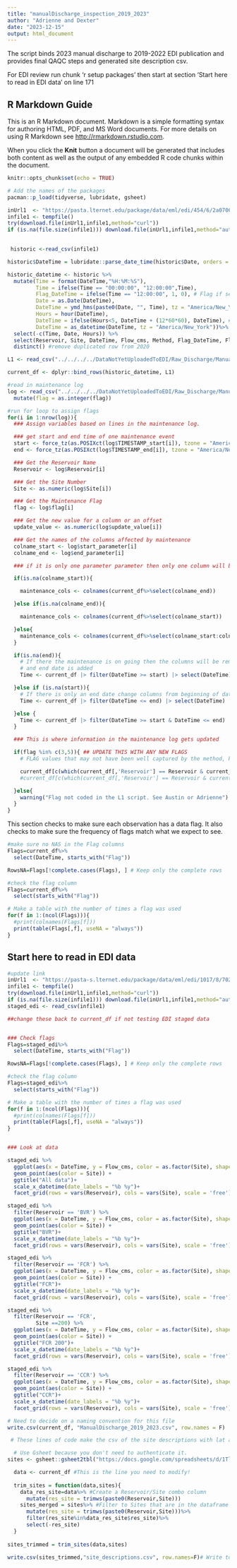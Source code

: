 ```yaml
---
title: "manualDischarge_inspection_2019_2023"
author: "Adrienne and Dexter"
date: "2023-12-15"
output: html_document
---
```


The script binds 2023 manual discharge to 2019-2022 EDI publication and provides final QAQC steps and generated site description csv.

For EDI review run chunk 'r setup packages' then start at section 'Start here to read in EDI data' on line 171

## R Markdown Guide

This is an R Markdown document. Markdown is a simple formatting syntax for authoring HTML, PDF, and MS Word documents. For more details on using R Markdown see <http://rmarkdown.rstudio.com>.

When you click the **Knit** button a document will be generated that includes both content as well as the output of any embedded R code chunks within the document.

```r

knitr::opts_chunk$set(echo = TRUE)

# Add the names of the packages 
pacman::p_load(tidyverse, lubridate, gsheet)
```



```r

inUrl1  <- "https://pasta.lternet.edu/package/data/eml/edi/454/6/2a070652fb86cbf171141bb582eb72fd"
infile1 <- tempfile()
try(download.file(inUrl1,infile1,method="curl"))
if (is.na(file.size(infile1))) download.file(inUrl1,infile1,method="auto")

                   
 historic <-read_csv(infile1)

```

```r

historic$DateTime = lubridate::parse_date_time(historic$Date, orders = c('ymd HMS','ymd HM','ymd','mdy'))

historic_datetime <- historic %>% 
  mutate(Time = format(DateTime,"%H:%M:%S"),
         Time = ifelse(Time == "00:00:00", "12:00:00",Time),
         Flag_DateTime = ifelse(Time == "12:00:00", 1, 0), # Flag if set time to noon
         Date = as.Date(DateTime),
         DateTime = ymd_hms(paste0(Date, "", Time), tz = "America/New_York"),
         Hours = hour(DateTime),
         DateTime = ifelse(Hours<5, DateTime + (12*60*60), DateTime), # convert time to 24 hour time
         DateTime = as_datetime(DateTime, tz = "America/New_York"))%>% # time is in seconds put it in ymd_hms
  select(-c(Time, Date, Hours)) %>% 
  select(Reservoir, Site, DateTime, Flow_cms, Method, Flag_DateTime, Flag_Flow_cms) %>% 
  distinct() #remove duplicated row from 2020


```



```r

L1 <- read_csv("../../../../DataNotYetUploadedToEDI/Raw_Discharge/ManualDischarge_L1.csv")

```

```r

current_df <- dplyr::bind_rows(historic_datetime, L1)

```



```r
#read in maintenance log
log <- read_csv("../../../../DataNotYetUploadedToEDI/Raw_Discharge/ManualDischarge_Maintenance_Log.csv") %>% 
  mutate(flag = as.integer(flag))

#run for loop to assign flags
for(i in 1:nrow(log)){
  ### Assign variables based on lines in the maintenance log.

  ### get start and end time of one maintenance event
  start <- force_tz(as.POSIXct(log$TIMESTAMP_start[i]), tzone = "America/New_York")
  end <- force_tz(as.POSIXct(log$TIMESTAMP_end[i]), tzone = "America/New_York")

  ### Get the Reservoir Name
  Reservoir <- log$Reservoir[i]

  ### Get the Site Number
  Site <- as.numeric(log$Site[i])

  ### Get the Maintenance Flag
  flag <- log$flag[i]

  ### Get the new value for a column or an offset
  update_value <- as.numeric(log$update_value[i])

  ### Get the names of the columns affected by maintenance
  colname_start <- log$start_parameter[i]
  colname_end <- log$end_parameter[i]

  ### if it is only one parameter parameter then only one column will be selected

  if(is.na(colname_start)){

    maintenance_cols <- colnames(current_df%>%select(colname_end))

  }else if(is.na(colname_end)){

    maintenance_cols <- colnames(current_df%>%select(colname_start))

  }else{
    maintenance_cols <- colnames(current_df%>%select(colname_start:colname_end))
  }

  if(is.na(end)){
    # If there the maintenance is on going then the columns will be removed until
    # and end date is added
    Time <- current_df |> filter(DateTime >= start) |> select(DateTime)

  }else if (is.na(start)){
    # If there is only an end date change columns from beginning of data frame until end date
    Time <- current_df |> filter(DateTime <= end) |> select(DateTime)

  }else {
    Time <- current_df |> filter(DateTime >= start & DateTime <= end) |> select(DateTime)
  }

  ### This is where information in the maintenance log gets updated

  if(flag %in% c(3,5)){ ## UPDATE THIS WITH ANY NEW FLAGS
    # FLAG values that may not have been well captured by the method, keeping value but just adding flag based on method used

    current_df[c(which(current_df[,'Reservoir'] == Reservoir & current_df[,'Site'] == Site & current_df$DateTime %in% Time$DateTime)),paste0("Flag_",maintenance_cols)] <- as.numeric(flag)
    #current_df[c(which(current_df[,'Reservoir'] == Reservoir & current_df[,'Site'] == Site & current_df$DateTime %in% Time$DateTime)),maintenance_cols] <- as.numeric(update_value) #this was to change value to a new value; keeping for if making a new flag latter on

  }else{
    warning("Flag not coded in the L1 script. See Austin or Adrienne")
  }
}


```


This section checks to make sure each observation has a data flag. It also checks to make sure the frequency of flags match what we expect to see. 

```r

#make sure no NAS in the Flag columns
Flags=current_df%>%
  select(DateTime, starts_with("Flag"))

RowsNA=Flags[!complete.cases(Flags), ] # Keep only the complete rows

#check the flag column
Flags=current_df%>%
  select(starts_with("Flag"))

# Make a table with the number of times a flag was used
for(f in 1:(ncol(Flags))){
  #print(colnames(Flags[f]))
  print(table(Flags[,f], useNA = "always"))
}

```

## Start here to read in EDI data 

```r
#update link
inUrl1  <- "https://pasta-s.lternet.edu/package/data/eml/edi/1017/8/702d3b355854211a8dbb587094cfccb7" 
infile1 <- tempfile()
try(download.file(inUrl1,infile1,method="curl"))
if (is.na(file.size(infile1))) download.file(inUrl1,infile1,method="auto")
staged_edi <- read_csv(infile1)
```




```r
##change these back to current_df if not testing EDI staged data


### Check flags 
Flags=staged_edi%>%
  select(DateTime, starts_with("Flag"))

RowsNA=Flags[!complete.cases(Flags), ] # Keep only the complete rows

#check the flag column
Flags=staged_edi%>%
  select(starts_with("Flag"))

# Make a table with the number of times a flag was used
for(f in 1:(ncol(Flags))){
  #print(colnames(Flags[f]))
  print(table(Flags[,f], useNA = "always"))
}


### Look at data

staged_edi %>% 
  ggplot(aes(x = DateTime, y = Flow_cms, color = as.factor(Site), shape = as.factor(Flag_Flow_cms))) + 
  geom_point(aes(color = Site)) +
  ggtitle("All data")+
  scale_x_datetime(date_labels = "%b %y")+
  facet_grid(rows = vars(Reservoir), cols = vars(Site), scale = 'free')

staged_edi %>% 
  filter(Reservoir == 'BVR') %>% 
  ggplot(aes(x = DateTime, y = Flow_cms, color = as.factor(Site), shape = as.factor(Flag_Flow_cms))) + 
  geom_point(aes(color = Site)) +
  ggtitle("BVR")+
  scale_x_datetime(date_labels = "%b %y")+
  facet_grid(rows = vars(Reservoir), cols = vars(Site), scale = 'free')

staged_edi %>% 
  filter(Reservoir == 'FCR') %>% 
  ggplot(aes(x = DateTime, y = Flow_cms, color = as.factor(Site), shape = as.factor(Flag_Flow_cms))) + 
  geom_point(aes(color = Site)) +
  ggtitle("FCR")+
  scale_x_datetime(date_labels = "%b %y")+
  facet_grid(rows = vars(Reservoir), cols = vars(Site), scale = 'free')

staged_edi %>% 
  filter(Reservoir == 'FCR',
         Site ==200) %>% 
  ggplot(aes(x = DateTime, y = Flow_cms, color = as.factor(Site), shape = as.factor(Flag_Flow_cms))) + 
  geom_point(aes(color = Site)) +
  ggtitle("FCR 200")+
  scale_x_datetime(date_labels = "%b %y")+
  facet_grid(rows = vars(Reservoir), cols = vars(Site), scale = 'free')

staged_edi %>% 
  filter(Reservoir == 'CCR') %>% 
  ggplot(aes(x = DateTime, y = Flow_cms, color = as.factor(Site), shape = as.factor(Flag_Flow_cms))) + 
  geom_point(aes(color = Site)) +
  ggtitle("CCR")+
  scale_x_datetime(date_labels = "%b %y")+
  facet_grid(rows = vars(Reservoir), cols = vars(Site), scale = 'free')


```

```r

# Need to decide on a naming convention for this file
write.csv(current_df, "ManualDischarge_2019_2023.csv", row.names = F)

```

```r
 # These lines of code make the csv of the site descriptions with lat and long

  # Use Gsheet because you don't need to authenticate it. 
sites <- gsheet::gsheet2tbl("https://docs.google.com/spreadsheets/d/1TlQRdjmi_lzwFfQ6Ovv1CAozmCEkHumDmbg_L4A2e-8/edit#gid=1244423834")

  data <- current_df #This is the line you need to modify!
  
  trim_sites = function(data,sites){
    data_res_site=data%>% #Create a Reservoir/Site combo column
      mutate(res_site = trimws(paste0(Reservoir,Site)))
    sites_merged = sites%>% #Filter to Sites that are in the dataframe
      mutate(res_site = trimws(paste0(Reservoir,Site)))%>%
      filter(res_site%in%data_res_site$res_site)%>%
      select(-res_site)
  }
  
sites_trimmed = trim_sites(data,sites) 
  
write.csv(sites_trimmed,"site_descriptions.csv", row.names=F)# Write to file

```

